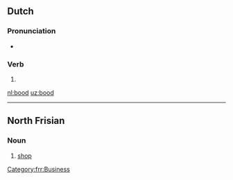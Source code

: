 ==Dutch==

===Pronunciation===
* {{rhymes|oːt|lang=nl}}

===Verb===
{{nl-verb-form}}

# {{nl-verb form of|n=sg|t=past|m=ind|bieden}}

[[nl:bood]]
[[uz:bood]]

----

==North Frisian==

===Noun===
{{head|frr|noun|g=n|plural|boode}}

# {{context|Mooring dialect|lang=frr}} [[shop]]

[[Category:frr:Business]]